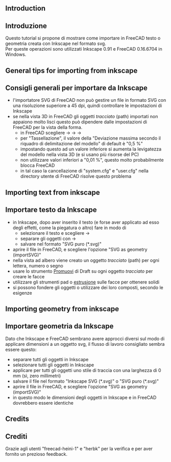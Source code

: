 <languages/>

<div class="mw-translate-fuzzy">
{{TutorialInfo/it
|Topic= Importare testo e  geometria da Inkscape
|Level= Base
|Time= 30 minuti
|Author=r-frank
|FCVersion=0.16.6704
|Files=
}}
</div>

== Introduction ==

<div class="mw-translate-fuzzy">
== Introduzione ==
Questo tutorial si propone di mostrare come importare in FreeCAD testo o geometria creata con Inkscape nel formato svg.<br />
Per queste operazioni sono utilizzati Inkscape 0.91 e FreeCAD 0.16.6704 in Windows.
</div>

== General tips for importing from inkscape ==

<div class="mw-translate-fuzzy">
== Consigli generali per importare da Inkscape ==
* l'importatore SVG di FreeCAD non può gestire un file in formato SVG con una risoluzione superiore a 45 dpi, quindi controllare le impostazioni di Inkscape
* se nella vista 3D in FreeCAD gli oggetti ''tracciato'' (path) importati non appaiono molto lisci questo può dipendere dalle impostazioni di FreeCAD per la vista della forma.
** in FreeCAD scegliere {{KEY| Edit}}  →  {{KEY| Preferenze}}  →  {{KEY| Part Design}}  →  {{KEY| Visualizzazione della figura}}
**per "Tassellazione", il valore della "Deviazione massima secondo il riquadro di delimitazione del modello" di default è "0,5 %"
**impostando questo ad un valore inferiore si aumenta la levigatezza del modello nella vista 3D (e si usano più risorse del PC)
**non utilizzare valori inferiori a "0,01 %", questo molto probabilmente blocca FreeCAD
**in tal caso la cancellazione di "system.cfg" e "user.cfg" nella directory utente di FreeCAD risolve questo problema
</div>

== Importing text from inkscape ==

<div class="mw-translate-fuzzy">
==  Importare testo da Inkscape ==
*in Inkscape, dopo aver inserito il testo (e forse aver applicato ad esso degli effetti, come la piegatura o altro) fare in modo di
**selezionare il testo e scegliere {{KEY|Tracciato}}  →  {{KEY| Da oggetto a tracciato}}
**separare gli oggetti con {{KEY|Tracciato}}  →  {{KEY| Separa}}
**salvare nel formato  "SVG puro (*.svg)" 
*aprire il file in FreeCAD, e scegliere l'opzione "SVG as geometry (importSVG)"
*nella vista ad albero viene creato un oggetto ''tracciato'' (path) per ogni lettera, numero o segno
*usare lo strumento [[Draft Upgrade/it|Promuovi]] di Draft su ogni oggetto ''tracciato'' per creare le facce
*utilizzare gli strumenti pad o [[Part Extrude/it|estrusione]] sulle facce per ottenere solidi
*si possono fondere gli oggetti o utilizzare dei loro composti, secondo le esigenze
</div>

== Importing geometry from inkscape ==

<div class="mw-translate-fuzzy">
== Importare geometria da Inkscape ==
Dato che Inkscape e FreeCAD sembrano avere approcci diversi sul modo di applicare dimensioni a un oggetto svg, il flusso di lavoro consigliato sembra essere questo:
*separare tutti gli oggetti in Inkscape
*selezionare tutti gli oggetti in Inkscape
*applicare per tutti gli oggetti uno stile di traccia con una larghezza di 0 mm (sì, zero millimetri)
*salvare il file nel formato "Inkscape SVG (*.svg)" o "SVG puro (*.svg)" 
*aprire il file in FreeCAD, e scegliere l'opzione "SVG as geometry (importSVG)"
*in questo modo le dimensioni degli oggetti in Inkscape e in FreeCAD dovrebbero essere identiche
</div>

== Credits ==

<div class="mw-translate-fuzzy">
== Crediti ==
Grazie agli utenti "freecad-heini-1" e "herbk" per la verifica e per aver fornito un prezioso feedback.
</div>